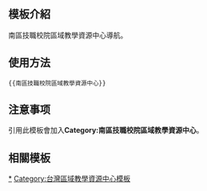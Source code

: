 <includeonly><!-- 在這裡加入模板的保護標識 --></includeonly><noinclude>{{Documentation subpage}}</noinclude>
<!-- 在本行下編輯模板說明 -->
== 模板介紹 ==
南區技職校院區域教學資源中心導航。

== 使用方法 ==
<pre>{{南區技職校院區域教學資源中心}}</pre>

== 注意事项 ==
引用此模板會加入'''Category:南區技職校院區域教學資源中心'''。

== 相關模板 ==

{{台灣高等教育模板導航}}

<includeonly>
<!-- 本行下加入模板的分類 -->
[[Category:南區技職校院區域教學資源中心‎|*]]
[[Category:台灣區域教學資源中心模板]]
</includeonly>